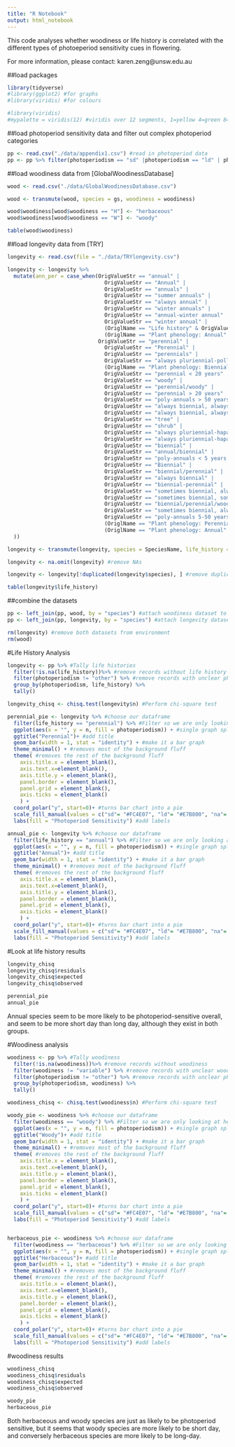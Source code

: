 ```yaml
---
title: "R Notebook"
output: html_notebook
---
```


This code analyses whether woodiness or life history is correlated with the different types of photoeperiod sensitivity cues in flowering. 

For more information, please contact:
karen.zeng@unsw.edu.au

##load packages
```r
library(tidyverse)
#library(ggplot2) #for graphs
#library(viridis) #for colours

#library(viridis)
#mypalette = viridis(12) #viridis over 12 segments, 1=yellow 4=green 8=blue 12=purple
```

##load photoperiod sensitivity data and filter out complex photoperiod categories
```r
pp <- read.csv("./data/appendix1.csv") #read in photoperiod data
pp <- pp %>% filter(photoperiodism == "sd" |photoperiodism == "ld" | photoperiodism == "na")
```

##load woodiness data from [GlobalWoodinessDatabase]
```r
wood <- read.csv("./data/GlobalWoodinessDatabase.csv")

wood <- transmute(wood, species = gs, woodiness = woodiness)

wood$woodiness[wood$woodiness == "H"] <- "herbaceous"
wood$woodiness[wood$woodiness == "W"] <- "woody"

table(wood$woodiness)
```

##load longevity data from [TRY]
```r
longevity <- read.csv(file = "./data/TRYlongevity.csv")

longevity <- longevity %>% 
  mutate(ann_per = case_when(OrigValueStr == "annual" | 
                               OrigValueStr == "Annual" | 
                               OrigValueStr == "annuals" |
                               OrigValueStr == "summer annuals" |
                               OrigValueStr == "always annual" |
                               OrigValueStr == "winter annuals" |
                               OrigValueStr == "annual-winter annual" |
                               OrigValueStr == "winter annual" |
                               (OriglName == "Life history" & OrigValueStr == "1" ) |
                               (OriglName == "Plant phenology: Annual" & OrigValueStr == "yes" )     ~   "annual",  ######annuals
                             OrigValueStr == "perennial" | 
                               OrigValueStr == "Perennial" | 
                               OrigValueStr == "perennials" |                                   
                               OrigValueStr == "always pluriennial-pollakanthic" | 
                               (OriglName == "Plant phenology: Biennial" & OrigValueStr == "yes" ) | 
                               OrigValueStr == "perennial < 20 years" | 
                               OrigValueStr == "woody" | 
                               OrigValueStr == "perennial/woody" | 
                               OrigValueStr == "perennial > 20 years" | 
                               OrigValueStr == "poly-annuals > 50 years (long-lived perennials)" | 
                               OrigValueStr == "always biennial, always pluriennial-hapaxanthic" | 
                               OrigValueStr == "always biennial, always pluriennial-pollakanthic" | 
                               OrigValueStr == "tree" | 
                               OrigValueStr == "shrub" | 
                               OrigValueStr == "always pluriennial-hapaxanthic, always pluriennial-pollakanthic" | 
                               OrigValueStr == "always pluriennial-hapaxanthic" | 
                               OrigValueStr == "biennial" | 
                               OrigValueStr == "annual/biennial" | 
                               OrigValueStr == "poly-annuals < 5 years (short-lived perennials)" | 
                               OrigValueStr == "Biennial" | 
                               OrigValueStr == "biennial/perennial" | 
                               OrigValueStr == "always biennial" | 
                               OrigValueStr == "biennial-perennial" | 
                               OrigValueStr == "sometimes biennial, always pluriennial-hapaxanthic, sometimes pluriennial-pollakanthic" | 
                               OrigValueStr == "sometimes biennial, sometimes pluriennial-hapaxanthic, always pluriennial-pollakanthic" | 
                               OrigValueStr == "biennial/perennial/woody" | 
                               OrigValueStr == "sometimes biennial, always pluriennial-pollakanthic" | 
                               OrigValueStr == "poly-annuals 5-50 years (medium-lived perennials)" | 
                               (OriglName == "Plant phenology: Perennial" & OrigValueStr == "yes" )| 
                               (OriglName == "Plant phenology: Annual" & OrigValueStr == "no" )    ~   "perennial"  ###perennials
  ))

longevity <- transmute(longevity, species = SpeciesName, life_history = ann_per) #isolate info

longevity <- na.omit(longevity) #remove NAs

longevity <- longevity[!duplicated(longevity$species), ] #remove duplicates

table(longevity$life_history)
```

##combine the datasets
```r
pp <- left_join(pp, wood, by = "species") #attach woodiness dataset to main 
pp <- left_join(pp, longevity, by = "species") #attach longevity dataset to main

rm(longevity) #remove both datasets from environment
rm(wood)
```

#Life History Analysis
```r
longevity <- pp %>% #Tally life histories
  filter(!is.na(life_history))%>% #remove records without life history
  filter(photoperiodism != "other") %>% #remove records with unclear photoperiodism
  group_by(photoperiodism, life_history) %>%
  tally()

longevity_chisq <- chisq.test(longevity$n) #Perform chi-square test

perennial_pie <- longevity %>% #choose our dataframe
  filter(life_history == "perennial") %>% #Filter so we are only looking perennials
  ggplot(aes(x = "", y = n, fill = photoperiodism)) + #single graph split by proportion of photoperiod sensitivity
  ggtitle("Perennial")+ #add title
  geom_bar(width = 1, stat = "identity") + #make it a bar graph
  theme_minimal() + #removes most of the background fluff
  theme( #removes the rest of the background fluff
    axis.title.x = element_blank(),
    axis.text.x=element_blank(),
    axis.title.y = element_blank(),
    panel.border = element_blank(),
    panel.grid = element_blank(),
    axis.ticks = element_blank()
    ) +
  coord_polar("y", start=0)+ #turns bar chart into a pie
  scale_fill_manual(values = c("sd"= "#FC4E07", "ld"= "#E7B800", "na"= "#00AFBB")) + #add colour
  labs(fill = "Photoperiod Sensitivity") #add labels

annual_pie <- longevity %>% #choose our dataframe
  filter(life_history == "annual") %>% #Filter so we are only looking at annuals
  ggplot(aes(x = "", y = n, fill = photoperiodism)) + #single graph split by proportion of photoperiod sensitivity
  ggtitle("Annual")+ #add title
  geom_bar(width = 1, stat = "identity") + #make it a bar graph
  theme_minimal() + #removes most of the background fluff
  theme( #removes the rest of the background fluff
    axis.title.x = element_blank(),
    axis.text.x=element_blank(),
    axis.title.y = element_blank(),
    panel.border = element_blank(),
    panel.grid = element_blank(),
    axis.ticks = element_blank()
    ) +
  coord_polar("y", start=0)+ #turns bar chart into a pie
  scale_fill_manual(values = c("sd"= "#FC4E07", "ld"= "#E7B800", "na"= "#00AFBB")) + #add colour
  labs(fill = "Photoperiod Sensitivity") #add labels
```

#Look at life history results
```r
longevity_chisq
longevity_chisq$residuals
longevity_chisq$expected
longevity_chisq$observed

perennial_pie
annual_pie

```

Annual species seem to be more likely to be photoperiod-sensitive overall, and seem to be more short day than long day, although they exist in both groups.

#Woodiness analysis
```r
woodiness <- pp %>% #Tally woodiness
  filter(!is.na(woodiness))%>% #remove records without woodiness
  filter(woodiness != "variable") %>% #remove records with unclear woodiness
  filter(photoperiodism != "other") %>% #remove records with unclear photoperiodism
  group_by(photoperiodism, woodiness) %>%
  tally()

woodiness_chisq <- chisq.test(woodiness$n) #Perform chi-square test

woody_pie <- woodiness %>% #choose our dataframe
  filter(woodiness == "woody") %>% #Filter so we are only looking at herbaceous species
  ggplot(aes(x = "", y = n, fill = photoperiodism)) + #single graph split by proportion of photoperiod sensitivity
  ggtitle("Woody")+ #add title
  geom_bar(width = 1, stat = "identity") + #make it a bar graph
  theme_minimal() + #removes most of the background fluff
  theme( #removes the rest of the background fluff
    axis.title.x = element_blank(),
    axis.text.x=element_blank(),
    axis.title.y = element_blank(),
    panel.border = element_blank(),
    panel.grid = element_blank(),
    axis.ticks = element_blank()
    ) +
  coord_polar("y", start=0)+ #turns bar chart into a pie
  scale_fill_manual(values = c("sd"= "#FC4E07", "ld"= "#E7B800", "na"= "#00AFBB")) + #add colour
  labs(fill = "Photoperiod Sensitivity") #add labels


herbaceous_pie <- woodiness %>% #choose our dataframe
  filter(woodiness == "herbaceous") %>% #Filter so we are only looking at this type of plant
  ggplot(aes(x = "", y = n, fill = photoperiodism)) + #single graph split by proportion of photoperiod sensitivity
  ggtitle("Herbaceous")+ #add title
  geom_bar(width = 1, stat = "identity") + #make it a bar graph
  theme_minimal() + #removes most of the background fluff
  theme( #removes the rest of the background fluff
    axis.title.x = element_blank(),
    axis.text.x=element_blank(),
    axis.title.y = element_blank(),
    panel.border = element_blank(),
    panel.grid = element_blank(),
    axis.ticks = element_blank()
    ) +
  coord_polar("y", start=0)+ #turns bar chart into a pie
  scale_fill_manual(values = c("sd"= "#FC4E07", "ld"= "#E7B800", "na"= "#00AFBB")) + #add colour
  labs(fill = "Photoperiod Sensitivity") #add labels

```

#woodiness results
```r
woodiness_chisq
woodiness_chisq$residuals
woodiness_chisq$expected
woodiness_chisq$observed

woody_pie
herbaceous_pie
```
Both herbaceous and woody species are just as likely to be photoperiod sensitive, but it seems that woody species are more likely to be short day, and conversely herbaceous species are more likely to be long-day.


```r

```

